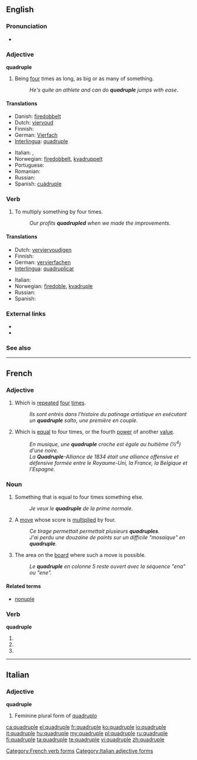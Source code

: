 {{wikipedia}}
==English==

===Pronunciation===
* {{rhymes|uːpəl}}

===Adjective===
'''quadruple'''

# Being [[four]] times as long, as big or as many of something.
#: ''He's quite an athlete and can do '''quadruple''' jumps with ease''.

====Translations====
{{trans-top|being four times as long, as big or as many of something}}
* Danish: [[firedobbelt]]
* Dutch: [[viervoud]]
* Finnish: {{t-|fi|nelinkertainen}}
* German: [[Vierfach]]
* [[Interlingua]]: [[#Interlingua|quadruple]]
{{trans-mid}}
* Italian: {{t-|it|quadruplice}}, {{t+|it|quadruplo}}
* Norwegian: [[firedobbelt]], [[kvadruppelt]]
* Portuguese: {{t+|pt|quádruplo}}
* Romanian: {{t|ro|cvadruplu}}
* Russian: {{t+|ru|четверной|tr=četvernój}}
* Spanish: [[cuádruple]]
{{trans-bottom}}

===Verb===
{{en-verb|quadruples|quadrupling|quadrupled|quadrupled}}

# To multiply something by four times.
#: ''Our profits '''quadrupled''' when we made the improvements''.

====Translations====
{{trans-top|to multiply something by four times}}
* Dutch: [[verviervoudigen]]
* Finnish: {{t-|fi|nelinkertaistaa}}
* German: [[vervierfachen]]
* [[Interlingua]]: [[quadruplicar]]
{{trans-mid}}
* Italian: {{t-|it|quadruplicare}}
* Norwegian: [[firedoble]], [[kvadruple]]
* Russian: {{t+|ru|учетверять}}
* Spanish: {{t+|es|cuadruplicar}}
{{trans-bottom}}

===External links===
* {{R:Webster 1913}}
* {{R:Century 1911}}

===See also===
{{coefficient}}

----

==French==

===Adjective===
{{fr-adj|f=quadruple}}

# Which is [[repeat]]ed [[four]] [[times]].
#: ''Ils sont entrés dans l'histoire du patinage artistique en exécutant un '''quadruple''' salto, une première en couple.''
# {{mostly|music|lang=fr}} Which is [[equal]] to four times, or the fourth [[power]] of another [[value]].
#: ''En musique, une '''quadruple''' croche est égale au huitième (½<sup>4</sup>) d'une noire.''
#: ''La '''Quadruple'''-Alliance de 1834 était une alliance offensive et défensive formée entre le Royaume-Uni, la France, la Belgique et l'Espagne.''

===Noun===
{{fr-noun|m}}

# Something that is equal to four times something else.
#: ''Je veux le '''quadruple''' de la prime normale.''
# {{context|[[Scrabble]]}} A [[move]] whose score is [[multiply|multiplied]] by four.
#: ''Ce tirage permettait permettait plusieurs '''quadruples'''.''
#: ''J'ai perdu une douzaine de points sur un difficile "mosaique" en '''quadruple'''.''
# {{context|Scrabble}} The area on the [[board]] where such a move is possible.
#: ''Le '''quadruple''' en colonne 5 reste ouvert avec la séquence "ena" ou "ene".''

====Related terms====
* [[nonuple]]

===Verb===
'''quadruple'''

# {{form of|First- and third-person singular indicative present|[[quadrupler]]}}
# {{form of|First- and third-person singular subjunctive present|[[quadrupler]]}}
# {{form of|Ordinary second-person singular imperative present|[[quadrupler]]}}

[[Category:French verb forms]]

----

==Italian==

===Adjective===
'''quadruple''' {{f}}

# Feminine plural form of [[quadruplo]]

[[Category:Italian adjective forms]]

[[ca:quadruple]]
[[el:quadruple]]
[[fr:quadruple]]
[[ko:quadruple]]
[[io:quadruple]]
[[it:quadruple]]
[[hu:quadruple]]
[[my:quadruple]]
[[pl:quadruple]]
[[ru:quadruple]]
[[fi:quadruple]]
[[ta:quadruple]]
[[te:quadruple]]
[[vi:quadruple]]
[[zh:quadruple]]